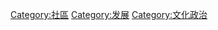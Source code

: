 {{Commonscat|Community development}}

[[Category:社區|Category:社區]]
[[Category:发展|Category:发展]]
[[Category:文化政治|Category:文化政治]]